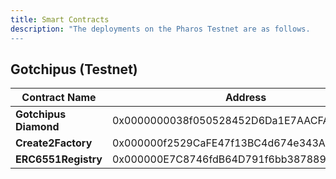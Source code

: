 ```yaml
---
title: Smart Contracts
description: "The deployments on the Pharos Testnet are as follows.
---
```


## Gotchipus (Testnet)

| Contract Name | Address |
| --- | --- |
| **Gotchipus Diamond** | 0x0000000038f050528452D6Da1E7AACFA7B3Ec0a8 |
| **Create2Factory** | 0x000000f2529CaFE47f13BC4d674e343A97A870c1 |
| **ERC6551Registry** | 0x000000E7C8746fdB64D791f6bb387889c5291454 |